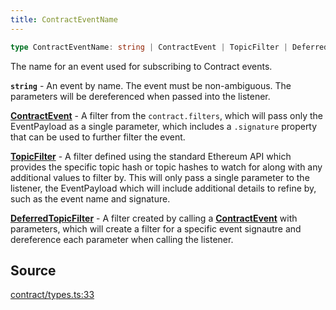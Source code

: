 ```yaml
---
title: ContractEventName
---
```


```ts
type ContractEventName: string | ContractEvent | TopicFilter | DeferredTopicFilter;
```

The name for an event used for subscribing to Contract events.

**`string`** - An event by name. The event must be non-ambiguous. The parameters will be dereferenced when passed
into the listener.

[**ContractEvent**](/content/interfaces/ContractEvent) - A filter from the `contract.filters`, which will pass only the
EventPayload as a single parameter, which includes a `.signature` property that can be used to further filter the
event.

[**TopicFilter**](/content/type-aliases/TopicFilter) - A filter defined using the standard Ethereum API which provides the specific
topic hash or topic hashes to watch for along with any additional values to filter by. This will only pass a single
parameter to the listener, the EventPayload which will include additional details to refine by, such as the event
name and signature.

[**DeferredTopicFilter**](/content/interfaces/DeferredTopicFilter) - A filter created by calling a
[**ContractEvent**](/content/interfaces/ContractEvent) with parameters, which will create a filter for a specific event signautre
and dereference each parameter when calling the listener.

## Source

[contract/types.ts:33](https://github.com/dominant-strategies/quais.js/blob/40f3917383e9421179ebdbc4076b907a7d088144/src/contract/types.ts#L33)
